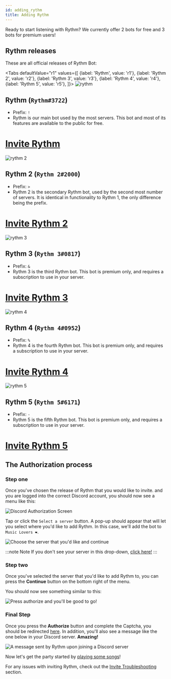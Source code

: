 ```yaml
---
id: adding_rythm
title: Adding Rythm
---
```



Ready to start listening with Rythm? We currently offer 2 bots for free and 3 bots for premium users!

## Rythm releases
These are all official releases of Rythm Bot:

<Tabs
  defaultValue="r1"
  values={[
    {label: 'Rythm', value: 'r1'},
    {label: 'Rythm 2', value: 'r2'},
    {label: 'Rythm 3', value: 'r3'},
    {label: 'Rythm 4', value: 'r4'},
    {label: 'Rythm 5', value: 'r5'},
  ]}>
  <TabItem value="r1">
    <img src="/docs/img/docs/adding/rythm.png" alt="rythm"/><br/>
    <h2>Rythm (<code>Rythm#3722</code>)</h2>
    <ul>
      <li>Prefix: <code>!</code></li>
      <li>Rythm is our main bot used by the most servers. This bot and most of its features are available to the public for free.</li>
    </ul>
    <h1><a href="https://rythm.fm/invite">Invite Rythm</a></h1>
  </TabItem>
  <TabItem value="r2">
    <img src="/docs/img/docs/adding/rythm-2.png" alt="rythm 2"/><br/>
    <h2>Rythm 2 (<code>Rythm 2#2000</code>)</h2>
    <ul>
      <li>Prefix: <code>&gt;</code></li>
      <li>Rythm 2 is the secondary Rythm bot, used by the second most number of servers. It is identical in functionality to Rythm 1, the only difference being the prefix.</li>
    </ul>
    <h1><a href="https://rythm.fm/invite2">Invite Rythm 2</a></h1>
  </TabItem>
  <TabItem value="r3">
    <img src="/docs/img/docs/adding/rythm-3.png" alt="rythm 3"/><br/>
    <h2>Rythm 3 (<code>Rythm 3#0817</code>)</h2>
    <ul>
      <li>Prefix: <code>&</code></li>
      <li>Rythm 3 is the third Rythm bot. This bot is premium only, and requires a subscription to use in your server.</li>
    </ul>
    <h1><a href="https://rythm.fm/invite3">Invite Rythm 3</a></h1>
  </TabItem>
  <TabItem value="r4">
    <img src="/docs/img/docs/adding/rythm-4.png" alt="rythm 4"/><br/>
    <h2>Rythm 4 (<code>Rythm 4#0952</code>)</h2>
    <ul>
      <li>Prefix: <code>%</code></li>
      <li>Rythm 4 is the fourth Rythm bot. This bot is premium only, and requires a subscription to use in your server.</li>
    </ul>
    <h1><a href="https://rythm.fm/invite4">Invite Rythm 4</a></h1>
  </TabItem>
  <TabItem value="r5">
    <img src="/docs/img/docs/adding/rythm-5.png" alt="rythm 5"/><br/>
    <h2>Rythm 5 (<code>Rythm 5#6171</code>)</h2>
    <ul>
      <li>Prefix: <code>-</code></li>
      <li>Rythm 5 is the fifth Rythm bot. This bot is premium only, and requires a subscription to use in your server.</li>
    </ul>
    <h1><a href="https://rythm.fm/invite5">Invite Rythm 5</a></h1>
  </TabItem>
</Tabs>


## The Authorization process
### Step one

Once you've chosen the release of Rythm that you would like to invite. and you are logged into the correct Discord account, you should now see a menu like this:

![Discord Authorization Screen](/img/docs/adding/discord-oauth2-1.png)

Tap or click the `Select a server` button. A pop-up should appear that will let you select where you'd like to add Rythm. In this case, we'll add the bot to `Music Lovers ❤`.

![Choose the server that you'd like and continue](/img/docs/adding/discord-oauth2-2.gif)

:::note Note
If you don't see your server in this drop-down, [click here!](/invite_troubleshooting#when-adding-rythm-i-cant-see-my-server-in-the-list)
:::

### Step two

Once you've selected the server that you'd like to add Rythm to, you can press the **Continue** button on the bottom right of the menu.

You should now see something similar to this:

![Press authorize and you'll be good to go!](/img/docs/adding/discord-oauth2-3.png)

### Final Step

Once you press the **Authorize** button and complete the Captcha, you should be redirected [here](https://rythmbot.co/thanks). In addition, you'll also see a message like the one below in your Discord server. **Amazing!**

![A message sent by Rythm upon joining a Discord server](/img/docs/adding/thank-you-message.png)

Now let's get the party started by [playing some songs](/play_song)!

For any issues with inviting Rythm, check out the [Invite Troubleshooting](/invite_troubleshooting) section.
